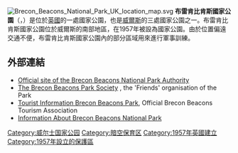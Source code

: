 {{unreferenced|time=2015-03-20T01:14:44+00:00}}
[[File:Brecon_Beacons_National_Park_UK_location_map.svg|thumb]]
'''布雷肯比肯斯國家公園'''（{{lang-en|Brecon Beacons National Park}}，{{lang-cy|Parc Cenedlaethol Bannau Brycheiniog}}）是位於[[英國|英國]]的一處國家公園，也是[[威爾斯|威爾斯]]的三處國家公園之一。布雷肯比肯斯國家公園位於威爾斯的南部地區，在1957年被設為國家公園。由於位置偏遠交通不便，布雷肯比肯斯國家公園內的部分區域用來進行軍事訓練。

==外部連結==
<!-- Please bear in mind that Wikipedia is an encyclopedia and not a directory. It may be that one or two links will add something to a page however they must only be placed on the relevant page and will always be subject to review by wikipedians.-->
* [http://www.breconbeacons.org/ Official site of the Brecon Beacons National Park Authority] {{Wayback|url=http://www.breconbeacons.org/ |date=19991007223404 }}
* [http://www.breconbeaconsparksociety.org/ The Brecon Beacons Park Society] {{Wayback|url=http://www.breconbeaconsparksociety.org/ |date=20210216055235 }}, the 'Friends' organisation of the Park
* [https://web.archive.org/web/20171101212438/http://breconbeaconstourism.co.uk/ Tourist Information Brecon Beacons Park], Official Brecon Beacons Tourism Association
* [https://web.archive.org/web/20141218103905/http://thebreconbeacons.org/ Information About Brecon Beacons National Park]
{{coord|51|53|N|3|26|W|region:GB_type:mountain|display=title}}

{{英国国家公园}}
{{Authority control}}
[[Category:威尔士国家公园|Category:威尔士国家公园]]
[[Category:暗空保育区|Category:暗空保育区]]
[[Category:1957年英國建立|Category:1957年英國建立]]
[[Category:1957年設立的保護區|Category:1957年設立的保護區]]